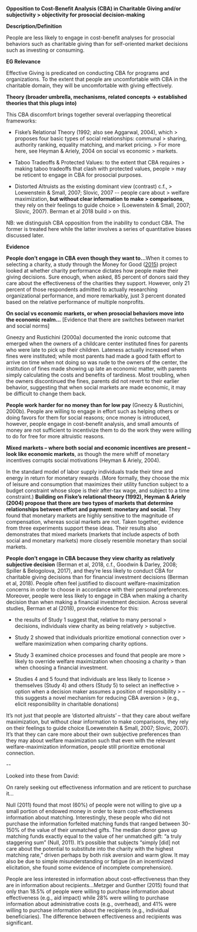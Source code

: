 **Opposition to Cost-Benefit Analysis (CBA) in Charitable Giving and/or
subjectivity \> objectivity for prosocial decision-making**

**Description/Definition**

People are less likely to engage in cost-benefit analyses for prosocial
behaviors such as charitable giving than for self-oriented market
decisions such as investing or consuming.

**EG Relevance**

Effective Giving is predicated on conducting CBA for programs and
organizations. To the extent that people are uncomfortable with CBA in
the charitable domain, they will be uncomfortable with giving
effectively.

**Theory (broader umbrella, mechanisms, related concepts → established
theories that this plugs into)**

This CBA discomfort brings together several overlapping theoretical
frameworks:

-   Fiske's Relational Theory (1992; also see Aggarwal, 2004), which
    > proposes four basic types of social relationships: communal
    > sharing, authority ranking, equality matching, and market pricing.
    > For more here, see Heyman & Ariely, 2004 on social vs economic
    > markets.

-   Taboo Tradeoffs & Protected Values: to the extent that CBA requires
    > making taboo tradeoffs that clash with protected values, people
    > may be reticent to engage in CBA for prosocial purposes.

-   Distorted Altruists as the existing dominant view (contrast) c.f.,
    > Loewenstein & Small, 2007; Slovic, 2007 \-- people care about
    > welfare maximization, **but without clear information to make
    > comparisons**, they rely on their feelings to guide choice
    > (Loewenstein & Small, 2007; Slovic, 2007). Berman et al 2018 build
    > on this.

NB: we distinguish CBA opposition from the inability to conduct CBA. The
former is treated here while the latter involves a series of
quantitative biases discussed later.

**Evidence**

**People don't engage in CBA even though they want to...**When it comes
to selecting a charity, a study through the Money for Good
([[2015]{.underline}](http://www.cambercollective.com/moneyforgood/))
project looked at whether charity performance dictates how people make
their giving decisions. Sure enough, when asked, 85 percent of donors
said they care about the effectiveness of the charities they support.
However, only 21 percent of those respondents admitted to actually
researching organizational performance, and more remarkably, just 3
percent donated based on the relative performance of multiple
nonprofits.

**On social vs economic markets, or when prosocial behaviors move into
the economic realm...** \[Evidence that there are switches between
market and social norms\]

Gneezy and Rustichini (2000a) documented the ironic outcome that emerged
when the owners of a childcare center instituted fines for parents who
were late to pick up their children. Lateness actually increased when
fines were instituted; while most parents had made a good faith effort
to arrive on time when not doing so was rude to the owners of the
center, the institution of fines made showing up late an economic
matter, with parents simply calculating the costs and benefits of
tardiness. Most troubling, when the owners discontinued the fines,
parents did not revert to their earlier behavior, suggesting that when
social markets are made economic, it may be difficult to change them
back.

**People work harder for no money than for low pay** (Gneezy &
Rustichini, 2000b). People are willing to engage in effort such as
helping others or doing favors for them for social reasons; once money
is introduced, however, people engage in cost-benefit analysis, and
small amounts of money are not sufficient to incentivize them to do the
work they were willing to do for free for more altruistic reasons.

**Mixed markets -- where both social and economic incentives are present
-- look like economic markets**, as though the mere whiff of monetary
incentives corrupts social motivations (Heyman & Ariely, 2004).

In the standard model of labor supply individuals trade their time and
energy in return for monetary rewards .(More formally, they choose the
mix of leisure and consumption that maximizes their utility function
subject to a budget constraint whose slope is their after-tax wage, and
subject to a time constraint.) **Building on Fiske's relational theory
(1992), Heyman & Ariely (2004) propose that there are** **two types of
markets that determine relationships between effort and payment:
monetary and social.** They found that monetary markets are highly
sensitive to the magnitude of compensation, whereas social markets are
not. Taken together, evidence from three experiments support these
ideas. Their results also demonstrates that mixed markets (markets that
include aspects of both social and monetary markets) more closely
resemble monetary than social markets.

**People don't engage in CBA because they view charity as relatively
subjective decision** (Berman et al, 2018, c.f., Goodwin & Darley, 2008;
Spiller & Belogolova, 2017), and they're less likely to conduct CBA for
charitable giving decisions than for financial investment decisions
(Berman et al, 2018). People often feel justified to discount
welfare-maximization concerns in order to choose in accordance with
their personal preferences. Moreover, people were less likely to engage
in CBA when making a charity decision than when making a financial
investment decision. Across several studies, Berman et al (2018),
provide evidence for this:

-   the results of Study 1 suggest that, relative to many personal
    > decisions, individuals view charity as being relatively
    > subjective.

-   Study 2 showed that individuals prioritize emotional connection over
    > welfare maximization when comparing charity options.

-   Study 3 examined choice processes and found that people are more
    > likely to override welfare maximization when choosing a charity
    > than when choosing a financial investment.

-   Studies 4 and 5 found that individuals are less likely to license
    > themselves (Study 4) and others (Study 5) to select an ineffective
    > option when a decision maker assumes a position of responsibility
    > -- this suggests a novel mechanism for reducing CBA aversion
    > (e.g., elicit responsibility in charitable donations)

It's not just that people are 'distorted altruists' -- that they care
about welfare maximization, but without clear information to make
comparisons, they rely on their feelings to guide choice (Loewenstein &
Small, 2007; Slovic, 2007). It's that they can care more about their own
subjective preferences than they may about welfare maximization such
that even with the relevant welfare-maximization information, people
still prioritize emotional connection.

\--

Looked into these from David:

On rarely seeking out effectiveness information and are reticent to
purchase it...

Null (2011) found that most (60%) of people were not willing to give up
a small portion of endowed money in order to learn cost-effectiveness
information about matching. Interestingly, these people who did not
purchase the information forfeited matching funds that ranged between
30-150% of the value of their unmatched gifts. The median donor gave up
matching funds exactly equal to the value of her unmatched gift: "a
truly staggering sum" (Null, 2011). It's possible that subjects "simply
\[did\] not care about the potential to substitute into the charity with
the highest matching rate," driven perhaps by both risk aversion and
warm glow. It may also be due to simple misunderstanding or fatigue (in
an incentivized elicitation, she found some evidence of incomplete
comprehension).  

People are less interested in information about cost-effectiveness than
they are in information about recipients...Metzger and Gunther (2015)
found that only than 18.5% of people were willing to purchase
information about effectiveness (e.g., aid impact) while 28% were
willing to purchase information about administrative costs (e.g.,
overhead), and 41% were willing to purchase information about the
recipients (e.g., individual beneficiaries). The difference between
effectiveness and recipients was significant.
